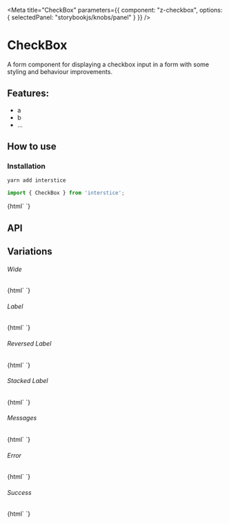 

<Meta 
  title="CheckBox"
  parameters={{
    component: "z-checkbox",
    options: { selectedPanel: "storybookjs/knobs/panel" }
  }}
/>

# CheckBox

A form component for displaying a checkbox input in a form with some styling and behaviour improvements.

## Features:

- a
- b
- ...

## How to use

### Installation

```bash
yarn add interstice
```

```js
import { CheckBox } from 'interstice';
```

<Preview withToolbar>
  <Story name="Simple">
    {html`
      <z-checkbox id="simple"></z-checkbox>
    `}
  </Story>
</Preview>

## API

<Props of="z-checkbox" />

## Variations

###### Wide

<Story name="Wide">
  {html`
    <z-checkbox id="wide" wide></z-checkbox>
  `}
</Story>

###### Label

<Story name="Label">
  {html`
    <z-checkbox id="label" label="Name"></z-checkbox>
  `}
</Story>

###### Reversed Label 

<Story name="Reversed Label">
  {html`
    <z-checkbox id="label" label="Name" reversed></z-checkbox>
  `}
</Story>

###### Stacked Label

<Story name="Stacked Label">
  {html`
    <z-checkbox id="stacked-label" label="Name" .inline=${false}></z-checkbox>
  `}
</Story>


###### Messages

<Story name="Messages">
  {html`
    <z-checkbox id="messages" label="Name" .messages=${['This is a message']}></z-checkbox>
  `}
</Story>

###### Error

<Story name="Error">
  {html`
    <z-checkbox id="error" label="Name" status="error" .checked=${true}></z-checkbox>
  `}
</Story>

###### Success 

<Story name="Success">
  {html`
    <z-checkbox id="success" label="Name" status="success" .checked=${true}></z-checkbox>
  `}
</Story>
